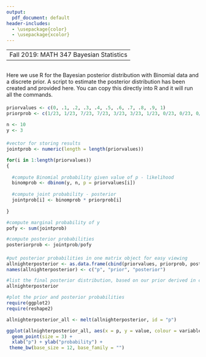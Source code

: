 ```yaml
---
output:
  pdf_document: default
header-includes:
  - \usepackage{color}
  - \usepackage{xcolor}
---
```

----
 Fall 2019: MATH 347 Bayesian Statistics
---

## \textcolor{cyan}{R Script for the All-nighters Problem}

Here we use R for the Bayesian posterior distribution with Binomial data and a discrete prior. A script to estimate the posterior distribution has been created and provided here. 
You can copy this directly into R and it will run all the commands. 


#### \textcolor{cyan}{Step 1: Load the prior and data.}

```r
priorvalues <- c(0, .1, .2, .3, .4, .5, .6, .7, .8, .9, 1)
priorprob <- c(1/23, 1/23, 7/23, 7/23, 3/23, 3/23, 1/23, 0/23, 0/23, 0/23, 0/23)

n <- 10
y <- 3
```

#### \textcolor{cyan}{Step 2: Calculating the likelihood probabilities and posterior probabilities.}
```r
#vector for storing results
jointprob <- numeric(length = length(priorvalues))

for(i in 1:length(priorvalues))
{
  
  #compute Binomial probability given value of p - likelihood
  binomprob <- dbinom(y, n, p = priorvalues[i])
  
  #compute joint probability - posterior
  jointprob[i] <- binomprob * priorprob[i]
  
}

#compute marginal probability of y 
pofy <- sum(jointprob)

#compute posterior probabilities
posteriorprob <- jointprob/pofy
```

#### \textcolor{cyan}{Step 3: Present and visualize results.}
```r
#put posterior probabilities in one matrix object for easy viewing 
allnighterposterior <- as.data.frame(cbind(priorvalues, priorprob, posteriorprob))
names(allnighterposterior) <- c("p", "prior", "posterior")

#list the final posterior distribution, based on our prior derived in class
allnighterposterior

#plot the prior and posterior probabilities
require(ggplot2)
require(reshape2)

allnighterposterior_all <- melt(allnighterposterior, id = "p")

ggplot(allnighterposterior_all, aes(x = p, y = value, colour = variable)) +
  geom_point(size = 3) + 
  xlab("p") + ylab("probability") +
 theme_bw(base_size = 12, base_family = "")

```
